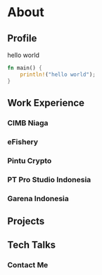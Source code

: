 # About

## Profile

hello world

```rust
fn main() {
    println!("hello world");
}
```

## Work Experience

### CIMB Niaga

### eFishery

### Pintu Crypto

### PT Pro Studio Indonesia

### Garena Indonesia

## Projects

## Tech Talks

### Contact Me

